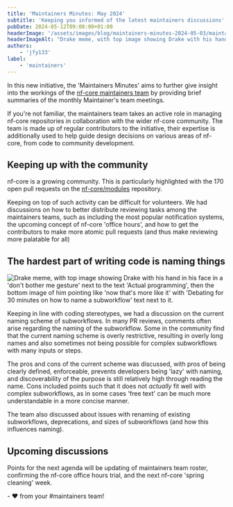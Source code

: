 ```yaml
---
title: 'Maintainers Minutes: May 2024'
subtitle: 'Keeping you informed of the latest maintainers discussions'
pubDate: 2024-05-12T09:00:00+01:00
headerImage: '/assets/images/blog/maintainers-minutes-2024-05-03/maintainers-meme-2024-05-03.jpg'
headerImageAlt: "Drake meme, with top image showing Drake with his hand in his face in a 'don't bother me gesture' next to the text 'Actual programming', then the bottom image of him pointing like 'now that's more like it' with 'Debating for 30 minutes on how to name a subworkflow' text next to it."
authors:
    - 'jfy133'
label:
    - 'maintainers'
---
```


In this new initiative, the 'Maintainers Minutes' aims to further give insight into the workings of the [nf-core maintainers team](/governance#maintainers) by providing brief summaries of the monthly Maintainer's team meetings.

If you're not familiar, the maintainers team takes an active role in managing nf-core repositories in collaboration with the wider nf-core community.
The team is made up of regular contributors to the initiative, their expertise is additionally used to help guide design decisions on various areas of nf-core, from code to community development.

## Keeping up with the community

nf-core is a growing community. This is particularly highlighted with the 170 open pull requests on the [nf-core/modules](https://github.com/nf-core/modules) repository.

Keeping on top of such activity can be difficult for volunteers.
We had discussions on how to better distribute reviewing tasks among the maintainers teams, such as including the most popular notification systems, the upcoming concept of nf-core 'office hours', and how to get the contributors to make more atomic pull requests (and thus make reviewing more palatable for all)

## The hardest part of writing code is naming things

![Drake meme, with top image showing Drake with his hand in his face in a 'don't bother me gesture' next to the text 'Actual programming', then the bottom image of him pointing like 'now that's more like it' with 'Debating for 30 minutes on how to name a subworkflow' text next to it.](@assets/images/blog/maintainers-minutes-2024-05-03/maintainers-meme-2024-05-03.jpg)

Keeping in line with coding stereotypes, we had a discussion on the current naming scheme of subworkflows.
In many PR reviews, comments often arise regarding the naming of the subworkflow.
Some in the community find that the current naming scheme is overly restrictive, resulting in overly long names and also sometimes not being possible for complex subworkflows with many inputs or steps.

The pros and cons of the current scheme was discussed, with pros of being clearly defined, enforceable, prevents developers being 'lazy' with naming, and discoverability of the purpose is still relatively high through reading the name.
Cons included points such that it does not _actually_ fit well with complex subworkflows, as in some cases 'free text' can be much more understandable in a more concise manner.

The team also discussed about issues with renaming of existing subworkflows, deprecations, and sizes of subworkflows (and how this influences naming).

## Upcoming discussions

Points for the next agenda will be updating of maintainers team roster, confirming the nf-core office hours trial, and the next nf-core 'spring cleaning' week.

\- :heart: from your #maintainers team!
